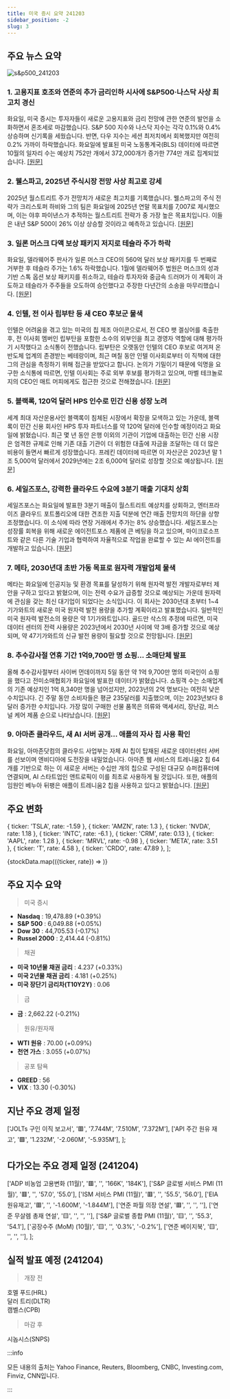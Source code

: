 ```yaml
---
title: 미국 증시 요약 241203
sidebar_position: -2
slug: 3
---
```


## 주요 뉴스 요약

![s&p500_241203](/map/241203.png)

### 1. **고용지표 호조와 연준의 추가 금리인하 시사에 S&P500·나스닥 사상 최고치 경신**

화요일, 미국 증시는 투자자들이 새로운 고용지표와 금리 전망에 관한 연준의 발언을 소화하면서 혼조세로 마감했습니다. S&P 500 지수와 나스닥 지수는 각각 0.1%와 0.4% 상승하며 신기록을 세웠습니다. 반면, 다우 지수는 세션 최저치에서 회복했지만 여전히 0.2% 가까이 하락했습니다. 화요일에 발표된 미국 노동통계국(BLS) 데이터에 따르면 10월의 일자리 수는 예상치 752만 개에서 372,000개가 증가한 774만 개로 집계되었습니다. [[원문]](https://finance.yahoo.com/news/live/stock-market-today-sp-500-nasdaq-eke-out-records-after-jobs-data-surprises-fed-officials-signal-more-cuts-210105028.html)

### 2. **웰스파고, 2025년 주식시장 전망 사상 최고로 강세**

2025년 월스트리트 주가 전망치가 새로운 최고치를 기록했습니다. 웰스파고의 주식 전략가 크리스토퍼 하비와 그의 팀은 화요일에 2025년 연말 목표치를 7,007로 제시했으며, 이는 야후 파이낸스가 추적하는 월스트리트 전략가 중 가장 높은 목표치입니다. 이들은 내년 S&P 500이 26% 이상 상승할 것이라고 예측하고 있습니다. [[원문]](https://finance.yahoo.com/news/wells-fargo-issues-wall-streets-most-bullish-forecast-yet-for-the-stock-market-in-2025-203847212.html)

### 3. **일론 머스크 다액 보상 패키지 저지로 테슬라 주가 하락**

화요일, 델라웨어주 판사가 일론 머스크 CEO의 560억 달러 보상 패키지를 두 번째로 거부한 후 테슬라 주가는 1.6% 하락했습니다. 1월에 델라웨어주 법원은 머스크의 성과 기반 스톡 옵션 보상 패키지를 취소하고, 테슬라 투자자와 중금속 드러머가 이 계획이 과도하고 테슬라가 주주들을 오도하여 승인했다고 주장한 다년간의 소송을 마무리했습니다. [[원문]](https://finance.yahoo.com/news/tesla-stock-slides-after-elon-musks-multibillion-dollar-pay-package-gets-blocked-180503222.html)

### 4. **인텔, 전 이사 립부탄 등 새 CEO 후보군 물색**

인텔은 어려움을 겪고 있는 미국의 칩 제조 아이콘으로서, 전 CEO 팻 겔싱어를 축출한 후, 전 이사회 멤버인 립부탄을 포함한 소수의 외부인을 최고 경영자 역할에 대해 평가하기 시작했다고 소식통이 전했습니다. 립부탄은 오랫동안 인텔의 CEO 후보로 여겨져 온 반도체 업계의 존경받는 베테랑이며, 최근 며칠 동안 인텔 이사회로부터 이 직책에 대한 그의 관심을 측정하기 위해 접근을 받았다고 합니다. 논의가 기밀이기 때문에 익명을 요구한 소식통에 따르면, 인텔 이사회는 주로 외부 후보를 평가하고 있으며, 마벨 테크놀로지의 CEO인 매트 머피에게도 접근한 것으로 전해졌습니다. [[원문]](https://www.reuters.com/business/intels-ceo-shortlist-candidates-include-former-board-member-lip-bu-tan-sources-2024-12-03/)

### 5. **블랙록, 120억 달러 HPS 인수로 민간 신용 성장 노려**

세계 최대 자산운용사인 블랙록이 침체된 시장에서 확장을 모색하고 있는 가운데, 블랙록이 민간 신용 회사인 HPS 투자 파트너스를 약 120억 달러에 인수할 예정이라고 화요일에 밝혔습니다. 최근 몇 년 동안 은행 이외의 기관이 기업에 대출하는 민간 신용 시장은 엄격한 규제로 인해 기존 대출 기관이 더 위험한 대출에 자금을 조달하는 데 더 많은 비용이 들면서 빠르게 성장했습니다. 프레킨 데이터에 따르면 이 자산군은 2023년 말 1조 5,000억 달러에서 2029년에는 2조 6,000억 달러로 성장할 것으로 예상됩니다. [[원문]](https://www.reuters.com/business/finance/blackrock-strikes-12-bln-deal-private-credit-firm-hps-investment-2024-12-03/)

### 6. **세일즈포스, 강력한 클라우드 수요에 3분기 매출 기대치 상회**

세일즈포스는 화요일에 발표한 3분기 매출이 월스트리트 예상치를 상회하고, 엔터프라이즈 클라우드 포트폴리오에 대한 견조한 지출 덕분에 연간 매출 전망치의 하단을 상향 조정했습니다. 이 소식에 따라 연장 거래에서 주가는 8% 상승했습니다. 세일즈포스는 성장률 회복을 위해 새로운 에이전트포스 제품에 큰 베팅을 하고 있으며, 마이크로소프트와 같은 다른 기술 기업과 협력하여 자율적으로 작업을 완료할 수 있는 AI 에이전트를 개발하고 있습니다. [[원문]](https://www.reuters.com/technology/salesforce-raises-annual-revenue-forecast-2024-12-03/)

### 7. **메타, 2030년대 초반 가동 목표로 원자력 개발업체 물색**

메타는 화요일에 인공지능 및 환경 목표를 달성하기 위해 원자력 발전 개발자로부터 제안을 구하고 있다고 밝혔으며, 이는 전력 수요가 급증할 것으로 예상되는 가운데 원자력에 관심을 갖는 최신 대기업이 되었다는 소식입니다. 이 회사는 2030년대 초부터 1~4기가와트의 새로운 미국 원자력 발전 용량을 추가할 계획이라고 발표했습니다. 일반적인 미국 원자력 발전소의 용량은 약 1기가와트입니다. 골드만 삭스의 추정에 따르면, 미국 데이터 센터의 전력 사용량은 2023년에서 2030년 사이에 약 3배 증가할 것으로 예상되며, 약 47기가와트의 신규 발전 용량이 필요할 것으로 전망됩니다. [[원문]](https://www.reuters.com/business/energy/meta-seeks-nuclear-power-developers-reactors-start-early-2030s-2024-12-03/)

### 8. **추수감사절 연휴 기간 1억9,700만 명 쇼핑... 소매단체 발표**

올해 추수감사절부터 사이버 먼데이까지 5일 동안 약 1억 9,700만 명의 미국인이 쇼핑을 했다고 전미소매협회가 화요일에 발표한 데이터가 밝혔습니다. 쇼핑객 수는 소매업계의 기존 예상치인 1억 8,340만 명을 넘어섰지만, 2023년의 2억 명보다는 여전히 낮은 수치입니다. 긴 주말 동안 소비자들은 평균 235달러를 지출했으며, 이는 2023년보다 8달러 증가한 수치입니다. 가장 많이 구매한 선물 품목은 의류와 액세서리, 장난감, 퍼스널 케어 제품 순으로 나타났습니다. [[원문]](https://www.reuters.com/business/retail-consumer/us-thanksgiving-weekend-records-197-million-shoppers-retail-body-says-2024-12-03/)

### 9. **아마존 클라우드, 새 AI 서버 공개... 애플의 자사 칩 사용 확인**

화요일, 아마존닷컴의 클라우드 사업부는 자체 AI 칩이 탑재된 새로운 데이터센터 서버를 선보이며 엔비디아에 도전장을 내밀었습니다. 아마존 웹 서비스의 트레니움2 칩 64개를 기반으로 하는 이 새로운 서버는 수십만 개의 칩으로 구성된 대규모 슈퍼컴퓨터에 연결되며, AI 스타트업인 앤트로픽이 이를 최초로 사용하게 될 것입니다. 또한, 애플의 임원인 베누아 뒤팽은 애플이 트레니움2 칩을 사용하고 있다고 밝혔습니다. [[원문]](https://www.reuters.com/technology/artificial-intelligence/amazons-cloud-service-shows-new-ai-servers-says-apple-will-use-its-chips-2024-12-03/)

## 주요 변화

  { ticker: 'TSLA', rate: -1.59 },
  { ticker: 'AMZN', rate: 1.3 },
  { ticker: 'NVDA', rate: 1.18 },
  { ticker: 'INTC', rate: -6.1 },
  { ticker: 'CRM', rate: 0.13 },
  { ticker: 'AAPL', rate: 1.28 },
  { ticker: 'MRVL', rate: -0.98 },
  { ticker: 'META', rate: 3.51 },
  { ticker: 'T', rate: 4.58 },
  { ticker: 'CRDO', rate: 47.89 },
];

{stockData.map(({ticker, rate}) => <StockCardMini key={ticker} ticker={ticker} rate={rate}></StockCardMini>)}

## 주요 지수 요약

> 미국 증시

- **Nasdaq** : 19,478.89 (+0.39%)
- **S&P 500** : 6,049.88 (+0.05%)
- **Dow 30** : 44,705.53 (-0.17%)
- **Russel 2000** : 2,414.44 (-0.81%)

> 채권

- **미국 10년물 채권 금리** : 4.237 (+0.33%)
- **미국 2년물 채권 금리** : 4.181 (+0.25%)
- **미국 장단기 금리차(T10Y2Y)** : 0.06

> 금

- **금** : 2,662.22 (-0.21%)

> 원유/원자재

- **WTI 원유** : 70.00 (+0.09%)
- **천연 가스** : 3.055 (+0.07%)

> 공포 탐욕

- **GREED** : 56
- **VIX** : 13.30 (-0.30%)

## 지난 주요 경제 일정

  ['JOLTs 구인 이직 보고서', '🟥', '7.744M', '7.510M', '7.372M'],
  ['API 주간 원유 재고', '🟩', '1.232M', '-2.060M', '-5.935M'],
];

<EconomicCalendar data={eventsData} />

## 다가오는 주요 경제 일정 (241204)

  ['ADP 비농업 고용변화 (11월)', '🟥', '', '166K', '184K'],
  ['S&P 글로벌 서비스 PMI (11월)', '🟥', '', '57.0', '55.0'],
  ['ISM 서비스 PMI (11월)', '🟥', '', '55.5', '56.0'],
  ['EIA 원유재고', '🟥', '', '-1.600M', '-1.844M'],
  ['연준 파월 의장 연설', '🟥', '', '', ''],
  ['연준 무살렘 총재 연설', '🟨', '', '', ''],
  ['S&P 글로벌 종합 PMI (11월)', '🟨', '', '55.3', '54.1'],
  ['공장수주 (MoM) (10월)', '🟨', '', '0.3%', '-0.2%'],
  ['연준 베이지북', '🟨', '', '', ''],
];

<EconomicCalendar data={nextEventsData} />

## 실적 발표 예정 (241204)

> 개장 전

호멜 푸드(HRL)  
달러 트리(DLTR)  
캠벨스(CPB)

> 마감 후

시놉시스(SNPS)

:::info

모든 내용의 출처는 Yahoo Finance, Reuters, Bloomberg, CNBC, Investing.com, Finviz, CNN입니다.

:::
